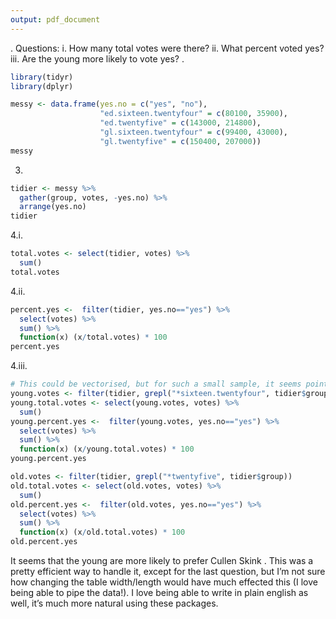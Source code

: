 ```yaml
---
output: pdf_document
---
```

\vspace*{\stretch{1.0}}
   \begin{center}
      \Large\textbf{Week 5 Assignment--IS 607}\\
      \large\textit{Brett Burk}
   \end{center}
   \vspace*{\stretch{2.0}}
\noindent 1. Questions:
i. How many total votes were there? \newline
ii. What percent voted yes? \newline
iii. Are the young more likely to vote yes? \newline
\newline
2.
```r
library(tidyr)
library(dplyr)
```

```r
messy <- data.frame(yes.no = c("yes", "no"), 
                    "ed.sixteen.twentyfour" = c(80100, 35900), 
                    "ed.twentyfive" = c(143000, 214800), 
                    "gl.sixteen.twentyfour" = c(99400, 43000), 
                    "gl.twentyfive" = c(150400, 207000))
messy
```
3.
```r
tidier <- messy %>%
  gather(group, votes, -yes.no) %>%
  arrange(yes.no)
tidier
```
4.i.
```r
total.votes <- select(tidier, votes) %>%
  sum()
total.votes
```
4.ii.
```r
percent.yes <-  filter(tidier, yes.no=="yes") %>%
  select(votes) %>%
  sum() %>%
  function(x) (x/total.votes) * 100
percent.yes
```
4.iii.
```r
# This could be vectorised, but for such a small sample, it seems pointless to not just copy and paste
young.votes <- filter(tidier, grepl("*sixteen.twentyfour", tidier$group))
young.total.votes <- select(young.votes, votes) %>%
  sum()
young.percent.yes <-  filter(young.votes, yes.no=="yes") %>%
  select(votes) %>%
  sum() %>%
  function(x) (x/young.total.votes) * 100
young.percent.yes

old.votes <- filter(tidier, grepl("*twentyfive", tidier$group))
old.total.votes <- select(old.votes, votes) %>%
  sum()
old.percent.yes <-  filter(old.votes, yes.no=="yes") %>%
  select(votes) %>%
  sum() %>%
  function(x) (x/old.total.votes) * 100
old.percent.yes
```
It seems that the young are more likely to prefer Cullen Skink \newline
\newline
5. This was a pretty efficient way to handle it, except for the last question, but I'm not sure how changing the table width/length would have much effected this (I love being able to pipe the data!). I love being able to write in plain english as well, it's much more natural using these packages.